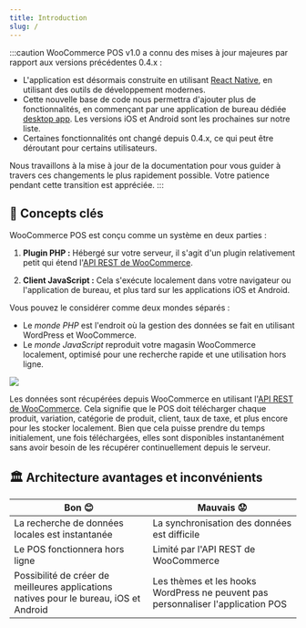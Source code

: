 ```yaml
---
title: Introduction
slug: /
---
```


:::caution
WooCommerce POS v1.0 a connu des mises à jour majeures par rapport aux versions précédentes 0.4.x :

- L'application est désormais construite en utilisant [React Native](https://reactnative.dev/), en utilisant des outils de développement modernes.
- Cette nouvelle base de code nous permettra d'ajouter plus de fonctionnalités, en commençant par une application de bureau dédiée [desktop app](https://github.com/wcpos/electron/releases). Les versions iOS et Android sont les prochaines sur notre liste.
- Certaines fonctionnalités ont changé depuis 0.4.x, ce qui peut être déroutant pour certains utilisateurs.

Nous travaillons à la mise à jour de la documentation pour vous guider à travers ces changements le plus rapidement possible. Votre patience pendant cette transition est appréciée.
:::

## 🔑 Concepts clés

WooCommerce POS est conçu comme un système en deux parties :

1. **Plugin PHP :** Hébergé sur votre serveur, il s'agit d'un plugin relativement petit qui étend l'[API REST de WooCommerce](https://woocommerce.github.io/woocommerce-rest-api-docs/).

2. **Client JavaScript :** Cela s'exécute localement dans votre navigateur ou l'application de bureau, et plus tard sur les applications iOS et Android.

Vous pouvez le considérer comme deux mondes séparés :

- Le _monde PHP_ est l'endroit où la gestion des données se fait en utilisant WordPress et WooCommerce.
- Le _monde JavaScript_ reproduit votre magasin WooCommerce localement, optimisé pour une recherche rapide et une utilisation hors ligne.

![](/img/php-js-worlds.png)

Les données sont récupérées depuis WooCommerce en utilisant l'[API REST de WooCommerce](https://woocommerce.github.io/woocommerce-rest-api-docs/). Cela signifie que le POS doit télécharger chaque produit, variation, catégorie de produit, client, taux de taxe, et plus encore pour les stocker localement.
Bien que cela puisse prendre du temps initialement, une fois téléchargées, elles sont disponibles instantanément sans avoir besoin de les récupérer continuellement depuis le serveur.

## 🏛️ Architecture avantages et inconvénients

| Bon 😊                                                            | Mauvais 😟                                                   |
| ------------------------------------------------------------------ | -------------------------------------------------------- |
| La recherche de données locales est instantanée                                    | La synchronisation des données est difficile                      |
| Le POS fonctionnera hors ligne                                              | Limité par l'API REST de WooCommerce                      |
| Possibilité de créer de meilleures applications natives pour le bureau, iOS et Android | Les thèmes et les hooks WordPress ne peuvent pas personnaliser l'application POS |